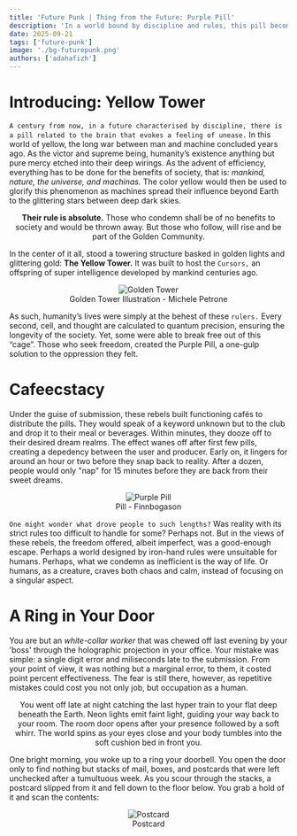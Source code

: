 ```yaml
---
title: 'Future Punk | Thing from the Future: Purple Pill'
description: 'In a world bound by discipline and rules, this pill becomes a one-stop solution to escape it all'
date: 2025-09-21
tags: ['future-punk']
image: './bg-futurepunk.png'
authors: ['adahafizh']
---
```



# Introducing: Yellow Tower
`A century from now, in a future characterised by discipline, there is a pill related to the brain that evokes a feeling of unease.` In this world of yellow, the long war between man and machine concluded years ago. As the victor and supreme being, humanity’s existence anything but pure mercy etched into their deep wirings. As the advent of efficiency, everything has to be done for the benefits of society, that is: *mankind, nature, the universe, and machinas.* The color yellow would then be used to glorify this phenomenon as machines spread their influence beyond Earth to the glittering stars between deep dark skies. 

<div align="center">
    <p> <b>Their rule is absolute.</b> Those who condemn shall be of no benefits to society and would be thrown away. But those who follow, will rise and be part of the Golden Community. </p>
</div>

In the center of it all, stood a towering structure basked in golden lights and glittering gold: **The Yellow Tower.** It was built to host the `Cursors,` an offspring of super intelligence developed by mankind centuries ago. 

<div align="center">
    <figure>
        <img src="https://cdn.dribbble.com/userupload/20918780/file/original-c7e0c85a1310c69499c6e4afc676a4da.png?resize=752x&vertical=center" alt="Golden Tower"></img>
        <figcaption> Golden Tower Illustration - Michele Petrone</figcaption>
    </figure>
</div>

As such, humanity’s lives were simply at the behest of these `rulers.` Every second, cell, and thought are calculated to quantum precision, ensuring the longevity of the society. Yet, some were able to break free out of this “cage”. Those who seek freedom, created the Purple Pill, a one-gulp solution to the oppression they felt. 

# Cafeecstacy

Under the guise of submission, these rebels built functioning cafés to distribute the pills. They would speak of a keyword unknown but to the club and drop it to their meal or beverages. 
Within minutes, they dooze off to their desired dream realms. The effect wanes off after first few pills, creating a depedency between the user and producer. Early on, it lingers for around an hour or two before they snap back to reality. After a dozen, people would only "nap" for 15 minutes before they are back from their sweet dreams. 

<div align="center">
    <figure>
        <img src="https://i.imgur.com/i20SnBa.gif" alt="Purple Pill"></img>
        <figcaption> Pill - Finnbogason</figcaption>
    </figure>
</div>

`One might wonder what drove people to such lengths?` Was reality with its strict rules too difficult to handle for some? Perhaps not. But in the views of these rebels, the freedom offered, albeit imperfect, was a good-enough escape. Perhaps a world designed by iron-hand rules were unsuitable for humans. Perhaps, what we condemn as inefficient is the way of life. Or humans, as a creature, craves both chaos and calm, instead of focusing on a singular aspect. 

# A Ring in Your Door

You are but an *white-collar worker* that was chewed off last evening by your 'boss' through the holographic projection in your office. Your mistake was simple: a single digit error and miliseconds late to the submission. From your point of view, it was nothing but a marginal error, to them, it costed point percent effectiveness. The fear is still there, however, as repetitive mistakes could cost you not only job, but occupation as a human. 

<div align="center">
    <p> You went off late at night catching the last hyper train to your flat deep beneath the Earth. Neon lights emit faint light, guiding your way back to your room. The room door opens after your presence followed by a soft whirr. The world spins as your eyes close and your body tumbles into the soft cushion bed in front you. </p>
</div>

One bright morning, you woke up to a ring your doorbell. You open the door only to find nothing but stacks of mail, boxes, and postcards that were left unchecked after a tumultuous week. As you scour through the stacks, a postcard slipped from it and fell down to the floor below. You grab a hold of it and scan the contents:

<div align="center">
    <figure>
        <img src="https://i.imgur.com/4oBWzJK.jpeg" alt="Postcard"></img>
        <figcaption> Postcard </figcaption>
    </figure>
</div>


